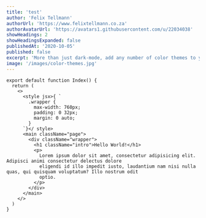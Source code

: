```yaml
---
title: 'test'
author: 'Felix Tellmann'
authorUrl: 'https://www.felixtellmann.co.za'
authorAvatarUrl: 'https://avatars1.githubusercontent.com/u/22034038'
showHeadings: 2
showHeadingsExpanded: false
publishedAt: '2020-10-05'
published: false
excerpt: 'More than just dark-mode, add any number of color themes to your react site.'
image: '/images/color-themes.jpg'
---
```


```jsx{2}:_app.tsx
export default function Index() {
  return (
    <>
      <style jsx>{ `
        .wrapper {
          max-width: 760px;
          padding: 0 32px;
          margin: 0 auto;
        }
      `}</ style>
      <main className="page">
        <div className="wrapper">
          <h1 className="intro">Hello World!</h1>
          <p>
            Lorem ipsum dolor sit amet, consectetur adipisicing elit. Adipisci animi consectetur delectus dolore
            eligendi id illo impedit iusto, laudantium nam nisi nulla quas, qui quisquam voluptatum? Illo nostrum odit
            optio.
          </p>
        </div>
      </main>
    </>
  )
}
```